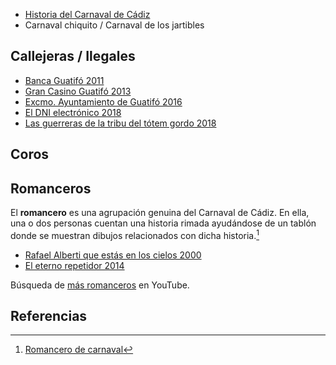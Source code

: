{{header|1=Carnaval}}

* [https://es.wikipedia.org/wiki/Carnaval_de_C%C3%A1diz Historia del Carnaval de Cádiz]
* Carnaval chiquito / Carnaval de los jartibles

== Callejeras / Ilegales ==

* [https://www.youtube.com/watch?v=PvOlbr4UmEY Banca Guatifó 2011]
* [https://www.youtube.com/watch?v=IDRCLs533CY Gran Casino Guatifó 2013]
* [https://www.youtube.com/watch?v=hiQjzMg3B7w Excmo. Ayuntamiento de Guatifó 2016]
* [https://www.youtube.com/watch?v=weMDeFrp_bM El DNI electrónico 2018]
* [https://www.youtube.com/watch?v=C-ZmhnIEpm8 Las guerreras de la tribu del tótem gordo 2018]

== Coros ==


== Romanceros ==

El '''romancero''' es una agrupación genuina del Carnaval de Cádiz. En ella, una o dos personas cuentan una historia rimada ayudándose de un tablón donde se muestran dibujos relacionados con dicha historia.<ref>[https://es.wikipedia.org/wiki/Romancero_de_carnaval Romancero de carnaval]</ref>
 
* [https://www.youtube.com/watch?v=tZUcXsl9PHI Rafael Alberti que estás en los cielos 2000]
* [https://www.youtube.com/watch?v=HWeOyFA53R8 El eterno repetidor 2014]

Búsqueda de [https://www.youtube.com/results?search_query=romancero+carnaval+cadiz más romanceros] en YouTube.

== Referencias ==
{{reflist}}
{{reflist-end}}

{{footer}}
